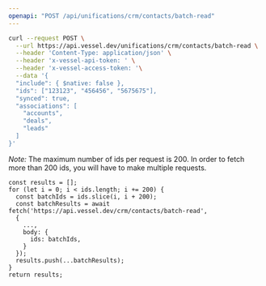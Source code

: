 ```yaml
---
openapi: "POST /api/unifications/crm/contacts/batch-read"
---
```


<RequestExample>

```bash Request
curl --request POST \
  --url https://api.vessel.dev/unifications/crm/contacts/batch-read \
  --header 'Content-Type: application/json' \
  --header 'x-vessel-api-token: ' \
  --header 'x-vessel-access-token: '\
  --data '{
  "include": { $native: false },
  "ids": ["123123", "456456", "5675675"],
  "synced": true,
  "associations": [
    "accounts",
    "deals",
    "leads"
  ]
}'
```

</RequestExample>

_Note:_ The maximum number of ids per request is 200.
In order to fetch more than 200 ids, you will have to make multiple requests.

```
const results = [];
for (let i = 0; i < ids.length; i += 200) {
  const batchIds = ids.slice(i, i + 200);
  const batchResults = await fetch('https://api.vessel.dev/crm/contacts/batch-read',
  {
    ...,
    body: {
      ids: batchIds,
    }
  });
  results.push(...batchResults);
}
return results;
```
